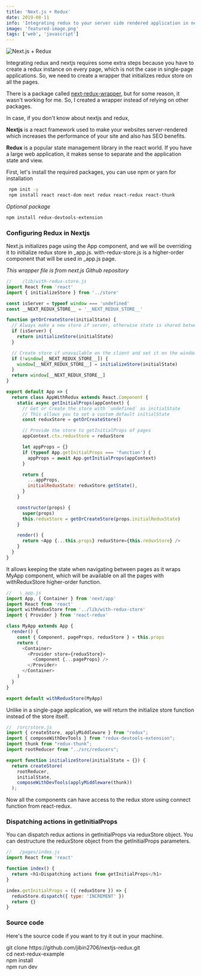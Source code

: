 ```yaml
---
title: 'Next.js + Redux'
date: 2019-08-11
info: 'Integrating redux to your server side rendered application in nextjs'
image: 'featured-image.png'
tags: ['web', 'javascript']
---
```




![Next.js + Redux](featured-image.png)

Integrating redux and nextjs requires some extra steps because you have to create a redux instance on every page, which is not the case in single-page applications. So, we need to create a wrapper that initializes redux store on all the pages.

There is a package called [next-redux-wrapper](https://github.com/kirill-konshin/next-redux-wrapper), but for some reason, it wasn't working for me. So, I created a wrapper instead of relying on other packages.

In case, if you don't know about nextjs and redux,

**Nextjs** is a react framework used to make your websites server-rendered which increases the performance of your site and also has SEO benefits.

**Redux** is a popular state management library in the react world. If you have a large web application, it makes sense to separate and the application state and view.

First, let's install the required packages, you can use npm or yarn for installation

```bash
 npm init -y
 npm install react react-dom next redux react-redux react-thunk
```

_Optional package_

```bash
npm install redux-devtools-extension
```

### Configuring Redux in Nextjs

Next.js initializes page using the App component, and we will be overriding it to initialize redux store in \_app.js.
with-redux-store.js is a higher-order component that will be used in \_app.js page.

_This wrapper file is from next.js Github repository_

```js
//    /lib/with-redux-store.js
import React from 'react'
import { initializeStore } from '../store'

const isServer = typeof window === 'undefined'
const __NEXT_REDUX_STORE__ = '__NEXT_REDUX_STORE__'

function getOrCreateStore(initialState) {
  // Always make a new store if server, otherwise state is shared between requests
  if (isServer) {
    return initializeStore(initialState)
  }

  // Create store if unavailable on the client and set it on the window object
  if (!window[__NEXT_REDUX_STORE__]) {
    window[__NEXT_REDUX_STORE__] = initializeStore(initialState)
  }
  return window[__NEXT_REDUX_STORE__]
}

export default App => {
  return class AppWithRedux extends React.Component {
    static async getInitialProps(appContext) {
      // Get or Create the store with `undefined` as initialState
      // This allows you to set a custom default initialState
      const reduxStore = getOrCreateStore()

      // Provide the store to getInitialProps of pages
      appContext.ctx.reduxStore = reduxStore

      let appProps = {}
      if (typeof App.getInitialProps === 'function') {
        appProps = await App.getInitialProps(appContext)
      }

      return {
        ...appProps,
        initialReduxState: reduxStore.getState(),
      }
    }

    constructor(props) {
      super(props)
      this.reduxStore = getOrCreateStore(props.initialReduxState)
    }

    render() {
      return <App {...this.props} reduxStore={this.reduxStore} />
    }
  }
}
```

It allows keeping the state when navigating between pages as it wraps MyApp component, which will be available on all the pages with withReduxStore higher-order function.

```js
//   \_app.js
import App, { Container } from 'next/app'
import React from 'react'
import withReduxStore from '../lib/with-redux-store'
import { Provider } from 'react-redux'

class MyApp extends App {
  render() {
    const { Component, pageProps, reduxStore } = this.props
    return (
      <Container>
        <Provider store={reduxStore}>
          <Component {...pageProps} />
        </Provider>
      </Container>
    )
  }
}

export default withReduxStore(MyApp)
```

Unlike in a single-page application, we will return the initialize store function instead of the store itself.

```js
//  /src/store.js
import { createStore, applyMiddleware } from "redux";
import { composeWithDevTools } from "redux-devtools-extension";
import thunk from "redux-thunk";
import rootReducer from "../src/reducers";

export function initializeStore(initialState = {}) {
  return createStore(
    rootReducer,
    initialState,
    composeWithDevTools(applyMiddleware(thunk))
  );

```

Now all the components can have access to the redux store using connect function from react-redux.

### Dispatching actions in getInitialProps

You can dispatch redux actions in getInitialProps via reduxStore object. You can destructure the reduxStore object from the getInitialProps parameters.

```js
//   /pages/index.js
import React from 'react'

function index() {
  return <h1>Dispatching actions from getInitialProps</h1>
}

index.getInitialProps = ({ reduxStore }) => {
  reduxStore.dispatch({ type: 'INCREMENT' })
  return {}
}
```

### Source code

Here's the source code if you want to try it out in your machine.

<Codeline>
  git clone https://github.com/jibin2706/nextjs-redux.git<br />
  cd next-redux-example <br />
  npm install <br />
  npm run dev<br />
</Codeline>
